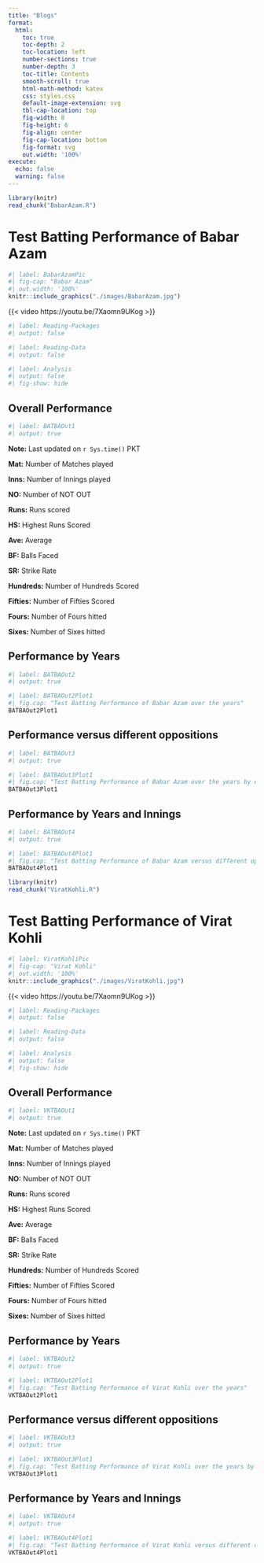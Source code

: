 ```yaml
---
title: "Blogs"
format:
  html:
    toc: true
    toc-depth: 2
    toc-location: left
    number-sections: true
    number-depth: 3
    toc-title: Contents
    smooth-scroll: true
    html-math-method: katex
    css: styles.css
    default-image-extension: svg
    tbl-cap-location: top
    fig-width: 8
    fig-height: 6
    fig-align: center
    fig-cap-location: bottom
    fig-format: svg
    out.width: '100%'
execute:
  echo: false
  warning: false
---
```


```r
library(knitr)
read_chunk("BabarAzam.R")
```

# Test Batting Performance of Babar Azam

```r
#| label: BabarAzamPic
#| fig-cap: "Babar Azam"
#| out.width: '100%'
knitr::include_graphics("./images/BabarAzam.jpg")
```

{{< video https://youtu.be/7Xaomn9UKog >}}

```r
#| label: Reading-Packages
#| output: false
```

```r
#| label: Reading-Data
#| output: false
```

```r
#| label: Analysis
#| output: false
#| fig-show: hide
```

## Overall Performance

```r
#| label: BATBAOut1
#| output: true
```

**Note:** Last updated on `r Sys.time()` PKT

**Mat:** Number of Matches played

**Inns:** Number of Innings played

**NO:** Number of NOT OUT

**Runs:** Runs scored

**HS:** Highest Runs Scored

**Ave:** Average

**BF:** Balls Faced

**SR:** Strike Rate

**Hundreds:** Number of Hundreds Scored

**Fifties:** Number of Fifties Scored

**Fours:** Number of Fours hitted

**Sixes:** Number of Sixes hitted

## Performance by Years

```r
#| label: BATBAOut2
#| output: true
```

```r
#| label: BATBAOut2Plot1
#| fig.cap: "Test Batting Performance of Babar Azam over the years"
BATBAOut2Plot1
```

## Performance versus different oppositions

```r
#| label: BATBAOut3
#| output: true

```

```r
#| label: BATBAOut3Plot1
#| fig.cap: "Test Batting Performance of Babar Azam over the years by each inning"
BATBAOut3Plot1
```

## Performance by Years and Innings

```r
#| label: BATBAOut4
#| output: true
```

```r
#| label: BATBAOut4Plot1
#| fig.cap: "Test Batting Performance of Babar Azam versus different oppositions"
BATBAOut4Plot1
```



```r
library(knitr)
read_chunk("ViratKohli.R")
```

# Test Batting Performance of Virat Kohli

```r
#| label: ViratKohliPic
#| fig-cap: "Virat Kohli"
#| out.width: '100%'
knitr::include_graphics("./images/ViratKohli.jpg")
```

{{< video https://youtu.be/7Xaomn9UKog >}}

```r
#| label: Reading-Packages
#| output: false
```

```r
#| label: Reading-Data
#| output: false
```

```r
#| label: Analysis
#| output: false
#| fig-show: hide
```

## Overall Performance

```r
#| label: VKTBAOut1
#| output: true
```

**Note:** Last updated on `r Sys.time()` PKT

**Mat:** Number of Matches played

**Inns:** Number of Innings played

**NO:** Number of NOT OUT

**Runs:** Runs scored

**HS:** Highest Runs Scored

**Ave:** Average

**BF:** Balls Faced

**SR:** Strike Rate

**Hundreds:** Number of Hundreds Scored

**Fifties:** Number of Fifties Scored

**Fours:** Number of Fours hitted

**Sixes:** Number of Sixes hitted

## Performance by Years

```r
#| label: VKTBAOut2
#| output: true
```

```r
#| label: VKTBAOut2Plot1
#| fig.cap: "Test Batting Performance of Virat Kohli over the years"
VKTBAOut2Plot1
```

## Performance versus different oppositions

```r
#| label: VKTBAOut3
#| output: true
```

```r
#| label: VKTBAOut3Plot1
#| fig.cap: "Test Batting Performance of Virat Kohli over the years by each inning"
VKTBAOut3Plot1
```

## Performance by Years and Innings

```r
#| label: VKTBAOut4
#| output: true
```

```r
#| label: VKTBAOut4Plot1
#| fig.cap: "Test Batting Performance of Virat Kohli versus different oppositions"
VKTBAOut4Plot1
```
